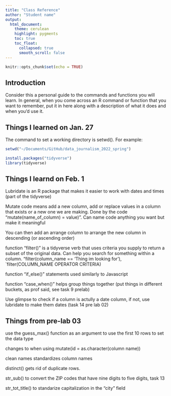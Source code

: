 ```yaml
---
title: "Class Reference"
author: "Student name"
output:
  html_document:
    theme: cerulean
    highlight: pygments
    toc: true
    toc_float:
      collapsed: true
      smooth_scroll: false
---
```


```r
knitr::opts_chunk$set(echo = TRUE)
```

## Introduction

Consider this a personal guide to the commands and functions you will learn. In general, when you come across an R command or function that you want to remember, put it in here along with a description of what it does and when you'd use it.


## Things I learned on Jan. 27

The command to set a working directory is setwd(). For example:

```r
setwd("~/Documents/GitHub/data_journalism_2022_spring")
```

```r
install.packages("tidyverse")
library(tidyverse)
```

## Things I learnd on Feb. 1

Lubridate is an R package that makes it easier to work with dates and times (part of the tidyverse)

Mutate code means add a new column, add or replace values in a column that exists or a new one we are making. 
Done by the code "mutate(name_of_column) = value)". Can name code anything you want but make it meaningful

You can then add an arrange column to arrange the new column in descending (or ascending order)

function "filter()" is a tidyverse verb that uses criteria you supply to return a subset of the original data. Can help you search for something within a column. "filter(column_name == 'Thing im looking for'), `filter(COLUMN_NAME OPERATOR CRITERIA)

function "if_else()" statements used similarly to Javascript

function "case_when()" helps group things together (put things in different buckets, as prof said, see task 9 prelab)

Use glimpse to check if a column is actully a date column, if not, use lubridate to make them dates (task 14 pre lab 02)


## Things from pre-lab 03

use the guess_max() function as an argument to use the first 10 rows to set the data type

<dbl> changes to <chr> when using mutate(id = as.character(column name))

clean names standardizes column names

distinct() gets rid of duplicate rows.

str_sub() to convert the ZIP codes that have nine digits to five digits, task 13

str_tot_title() to standarize capitalization in the "city" field



